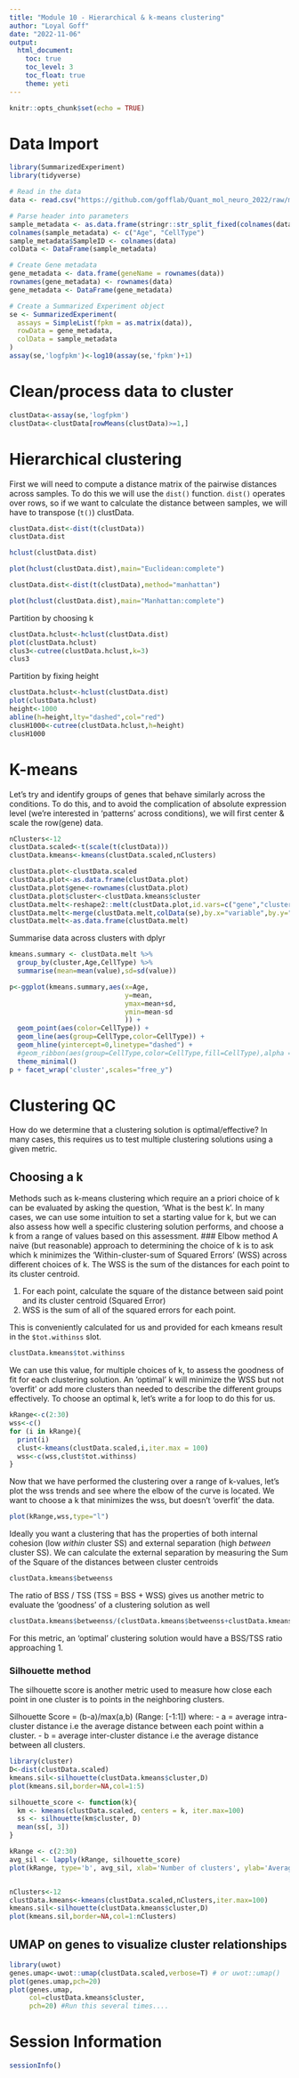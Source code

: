 ```yaml
---
title: "Module 10 - Hierarchical & k-means clustering"
author: "Loyal Goff"
date: "2022-11-06"
output:
  html_document:
    toc: true
    toc_level: 3
    toc_float: true
    theme: yeti
---
```


```r
knitr::opts_chunk$set(echo = TRUE)
```

# Data Import
```r
library(SummarizedExperiment)
library(tidyverse)

# Read in the data
data <- read.csv("https://github.com/gofflab/Quant_mol_neuro_2022/raw/main/modules/module_9/notebooks/GSE63482_Expression_matrix.tsv", sep = " ", header = T, row.names = 1)
```

```r
# Parse header into parameters
sample_metadata <- as.data.frame(stringr::str_split_fixed(colnames(data), "_", 2))
colnames(sample_metadata) <- c("Age", "CellType")
sample_metadata$SampleID <- colnames(data)
colData <- DataFrame(sample_metadata)

# Create Gene metadata
gene_metadata <- data.frame(geneName = rownames(data))
rownames(gene_metadata) <- rownames(data)
gene_metadata <- DataFrame(gene_metadata)

# Create a Summarized Experiment object
se <- SummarizedExperiment(
  assays = SimpleList(fpkm = as.matrix(data)),
  rowData = gene_metadata,
  colData = sample_metadata
)
assay(se,'logfpkm')<-log10(assay(se,'fpkm')+1)
```

# Clean/process data to cluster
```r
clustData<-assay(se,'logfpkm')
clustData<-clustData[rowMeans(clustData)>=1,]
```

# Hierarchical clustering
First we will need to compute a distance matrix of the pairwise distances across samples. To do this we will use the `dist()` function. `dist()` operates over rows, so if we want to calculate the distance between samples, we will have to transpose (`t()`) clustData.
```r
clustData.dist<-dist(t(clustData))
clustData.dist
```

```r
hclust(clustData.dist)

plot(hclust(clustData.dist),main="Euclidean:complete")
```


```r
clustData.dist<-dist(t(clustData),method="manhattan")

plot(hclust(clustData.dist),main="Manhattan:complete")
```

Partition by choosing k
```r
clustData.hclust<-hclust(clustData.dist)
plot(clustData.hclust)
clus3<-cutree(clustData.hclust,k=3)
clus3

```

Partition by fixing height
```r
clustData.hclust<-hclust(clustData.dist)
plot(clustData.hclust)
height<-1000
abline(h=height,lty="dashed",col="red")
clusH1000<-cutree(clustData.hclust,h=height)
clusH1000

```

# K-means
Let's try and identify groups of genes that behave similarly across the conditions. To do this, and to avoid the complication of absolute expression level (we're interested in 'patterns' across conditions), we will first center & scale the row(gene) data.
```r
nClusters<-12
clustData.scaled<-t(scale(t(clustData)))
clustData.kmeans<-kmeans(clustData.scaled,nClusters)
```

```r
clustData.plot<-clustData.scaled
clustData.plot<-as.data.frame(clustData.plot)
clustData.plot$gene<-rownames(clustData.plot)
clustData.plot$cluster<-clustData.kmeans$cluster
clustData.melt<-reshape2::melt(clustData.plot,id.vars=c("gene","cluster"))
clustData.melt<-merge(clustData.melt,colData(se),by.x="variable",by.y="SampleID")
clustData.melt<-as.data.frame(clustData.melt)
```

Summarise data across clusters with dplyr
```r
kmeans.summary <- clustData.melt %>%
  group_by(cluster,Age,CellType) %>%
  summarise(mean=mean(value),sd=sd(value))
```

```r
p<-ggplot(kmeans.summary,aes(x=Age,
                             y=mean,
                             ymax=mean+sd,
                             ymin=mean-sd
                             )) + 
  geom_point(aes(color=CellType)) +
  geom_line(aes(group=CellType,color=CellType)) +
  geom_hline(yintercept=0,linetype="dashed") + 
  #geom_ribbon(aes(group=CellType,color=CellType,fill=CellType),alpha = 0.2)
  theme_minimal()
p + facet_wrap('cluster',scales="free_y")
```

# Clustering QC
How do we determine that a clustering solution is optimal/effective?  In many cases, this requires us to test multiple clustering solutions using a given metric.

## Choosing a k
Methods such as k-means clustering which require an a priori choice of k can be evaluated by asking the question, 'What is the best k'.  In many cases, we can use some intuition to set a starting value for k, but we can also assess how well a specific clustering solution performs, and choose a k from a range of values based on this assessment.
### Elbow method
A naive (but reasonable) approach to determining the choice of k is to ask which k minimizes the 'Within-cluster-sum of Squared Errors' (WSS) across different choices of k. The WSS is the sum of the distances for each point to its cluster centroid. 

1) For each point, calculate the square of the distance between said point and its cluster centroid (Squared Error)
2) WSS is the sum of all of the squared errors for each point.

This is conveniently calculated for us and provided for each kmeans result in the `$tot.withinss` slot.

```r
clustData.kmeans$tot.withinss
```

We can use this value, for multiple choices of k, to assess the goodness of fit for each clustering solution. An 'optimal' k will minimize the WSS but not 'overfit' or add more clusters than needed to describe the different groups effectively.
To choose an optimal k, let's write a for loop to do this for us.

```r
kRange<-c(2:30)
wss<-c()
for (i in kRange){
  print(i)
  clust<-kmeans(clustData.scaled,i,iter.max = 100)
  wss<-c(wss,clust$tot.withinss)
}
```

Now that we have performed the clustering over a range of k-values, let's plot the wss trends and see where the elbow of the curve is located. We want to choose a k that minimizes the wss, but doesn't 'overfit' the data.

```r
plot(kRange,wss,type="l")
```

Ideally you want a clustering that has the properties of both internal cohesion (low _within_ cluster SS) and external separation (high _between_ cluster SS). We can calculate the external separation by measuring the Sum of the Square of the distances between cluster centroids
```r
clustData.kmeans$betweenss
```

The ratio of BSS / TSS (TSS = BSS + WSS) gives us another metric to evaluate the 'goodness' of a clustering solution as well 
```r
clustData.kmeans$betweenss/(clustData.kmeans$betweenss+clustData.kmeans$tot.withinss)
```

For this metric, an 'optimal' clustering solution would have a BSS/TSS ratio approaching 1.

### Silhouette method
The silhouette score is another metric used to measure how close each point in one cluster is to points in the neighboring clusters.

Silhouette Score = (b-a)/max(a,b) (Range: [-1:1])
where:
  - a = average intra-cluster distance i.e the average distance between each point within a cluster.
  - b = average inter-cluster distance i.e the average distance between all clusters.

```r
library(cluster)
D<-dist(clustData.scaled)
kmeans.sil<-silhouette(clustData.kmeans$cluster,D)
plot(kmeans.sil,border=NA,col=1:5)

silhouette_score <- function(k){
  km <- kmeans(clustData.scaled, centers = k, iter.max=100)
  ss <- silhouette(km$cluster, D)
  mean(ss[, 3])
}

kRange <- c(2:30)
avg_sil <- lapply(kRange, silhouette_score)
plot(kRange, type='b', avg_sil, xlab='Number of clusters', ylab='Average Silhouette Scores', frame=FALSE)


nClusters<-12
clustData.kmeans<-kmeans(clustData.scaled,nClusters,iter.max=100)
kmeans.sil<-silhouette(clustData.kmeans$cluster,D)
plot(kmeans.sil,border=NA,col=1:nClusters)

```

## UMAP on genes to visualize cluster relationships
```r
library(uwot)
genes.umap<-uwot::umap(clustData.scaled,verbose=T) # or uwot::umap()
plot(genes.umap,pch=20)
plot(genes.umap,
     col=clustData.kmeans$cluster,
     pch=20) #Run this several times....
```

# Session Information
```r
sessionInfo()
```

